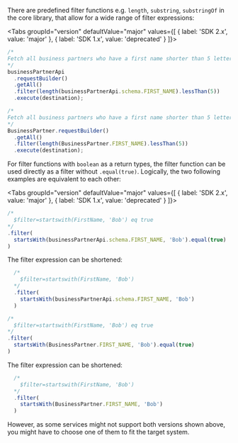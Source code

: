
There are predefined filter functions e.g. `length`, `substring`, `substringOf` in the core library, that allow for a wide range of filter expressions:

<Tabs groupId="version" defaultValue="major" values={[ { label: 'SDK 2.x', value: 'major' }, { label: 'SDK 1.x', value: 'deprecated' } ]}>
<TabItem value="major">

```ts
/*
Fetch all business partners who have a first name shorter than 5 letters
*/
businessPartnerApi
  .requestBuilder()
  .getAll()
  .filter(length(businessPartnerApi.schema.FIRST_NAME).lessThan(5))
  .execute(destination);
```

  </TabItem>
<TabItem value="deprecated">

```ts
/*
Fetch all business partners who have a first name shorter than 5 letters
*/
BusinessPartner.requestBuilder()
  .getAll()
  .filter(length(BusinessPartner.FIRST_NAME).lessThan(5))
  .execute(destination);
```

  </TabItem>
  </Tabs>

For filter functions with `boolean` as a return types, the filter function can be used directly as a filter without `.equal(true)`.
Logically, the two following examples are equivalent to each other:

<Tabs groupId="version" defaultValue="major" values={[ { label: 'SDK 2.x', value: 'major' }, { label: 'SDK 1.x', value: 'deprecated' } ]}>
<TabItem value="major">

```ts
/*
  $filter=startswith(FirstName, 'Bob') eq true
*/
.filter(
  startsWith(businessPartnerApi.schema.FIRST_NAME, 'Bob').equal(true)
)
```

The filter expression can be shortened:

```ts
  /*
    $filter=startswith(FirstName, 'Bob')
  */
  .filter(
    startsWith(businessPartnerApi.schema.FIRST_NAME, 'Bob')
  )
```

  </TabItem>
<TabItem value="deprecated">

```ts
/*
  $filter=startswith(FirstName, 'Bob') eq true
*/
.filter(
  startsWith(BusinessPartner.FIRST_NAME, 'Bob').equal(true)
)
```

The filter expression can be shortened:

```ts
  /*
    $filter=startswith(FirstName, 'Bob')
  */
  .filter(
    startsWith(BusinessPartner.FIRST_NAME, 'Bob')
  )
```

  </TabItem>
  </Tabs>

However, as some services might not support both versions shown above, you might have to choose one of them to fit the target system.
